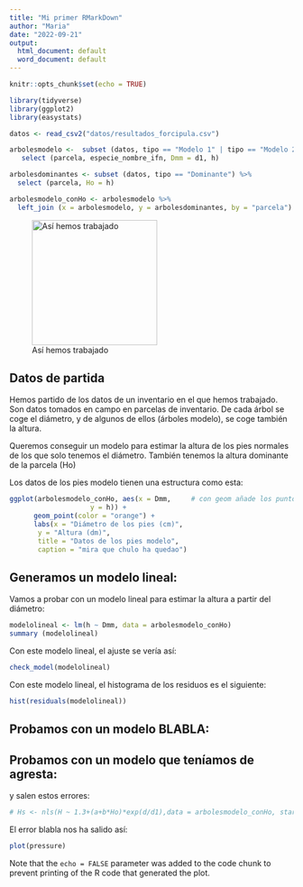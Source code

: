 ```yaml
---
title: "Mi primer RMarkDown"
author: "Maria"
date: "2022-09-21"
output:
  html_document: default
  word_document: default
---
```


```r
knitr::opts_chunk$set(echo = TRUE)

library(tidyverse)
library(ggplot2)
library(easystats)

datos <- read_csv2("datos/resultados_forcipula.csv")

arbolesmodelo <-  subset (datos, tipo == "Modelo 1" | tipo == "Modelo 2") %>%
   select (parcela, especie_nombre_ifn, Dmm = d1, h)

arbolesdominantes <- subset (datos, tipo == "Dominante") %>%
  select (parcela, Ho = h)

arbolesmodelo_conHo <- arbolesmodelo %>%
  left_join (x = arbolesmodelo, y = arbolesdominantes, by = "parcela")

```

![Así hemos trabajado](images/Diegoenelmuseo.jpg){width="222"}

## Datos de partida

Hemos partido de los datos de un inventario en el que hemos trabajado. Son datos tomados en campo en parcelas de inventario. De cada árbol se coge el diámetro, y de algunos de ellos (árboles modelo), se coge también la altura.

Queremos conseguir un modelo para estimar la altura de los pies normales de los que solo tenemos el diámetro. También tenemos la altura dominante de la parcela (Ho)

Los datos de los pies modelo tienen una estructura como esta:

```r

ggplot(arbolesmodelo_conHo, aes(x = Dmm,     # con geom añade los puntos
                    y = h)) +
      geom_point(color = "orange") +
      labs(x = "Diámetro de los pies (cm)",
       y = "Altura (dm)",
       title = "Datos de los pies modelo",
       caption = "mira que chulo ha quedao")

```


## Generamos un modelo lineal:

Vamos a probar con un modelo lineal para estimar la altura a partir del diámetro:

```r

modelolineal <- lm(h ~ Dmm, data = arbolesmodelo_conHo)
summary (modelolineal)

```

Con este modelo lineal, el ajuste se vería así:

```r

check_model(modelolineal)

```

Con este modelo lineal, el histograma de los residuos es el siguiente:

```r
hist(residuals(modelolineal))
```

## Probamos con un modelo BLABLA:

## Probamos con un modelo que teníamos de agresta:

y salen estos errores:

```r


# Hs <- nls(H ~ 1.3+(a+b*Ho)*exp(d/d1),data = arbolesmodelo_conHo, start = list(a=5,b=0.95,d=-10.7))

```

El error blabla nos ha salido así:

```r
plot(pressure)
```

Note that the `echo = FALSE` parameter was added to the code chunk to prevent printing of the R code that generated the plot.
